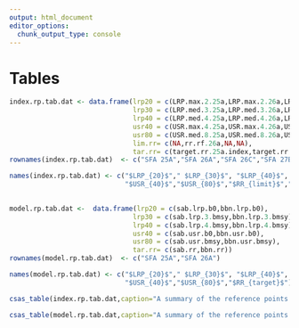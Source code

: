 ```yaml
---
output: html_document
editor_options: 
  chunk_output_type: console
---
```

\clearpage

# Tables {-}

```r

index.rp.tab.dat <- data.frame(lrp20 = c(LRP.max.2.25a,LRP.max.2.26a,LRP.max.2.26c,LRP.max.2.27b),
                               lrp30 = c(LRP.med.3.25a,LRP.med.3.26a,LRP.med.3.26c,LRP.med.3.27b),
                               lrp40 = c(LRP.med.4.25a,LRP.med.4.26a,LRP.med.4.26c,LRP.med.4.27b),
                               usr40 = c(USR.max.4.25a,USR.max.4.26a,USR.max.4.26c,USR.max.4.27b),
                               usr80 = c(USR.med.8.25a,USR.med.8.26a,USR.med.8.26c,USR.med.8.27b),
                               lim.rr= c(NA,rr.rf.26a,NA,NA),
                               tar.rr= c(target.rr.25a.index,target.rr.26a.index,target.rr.26c.index,target.rr.27b.index))
rownames(index.rp.tab.dat)  <- c("SFA 25A","SFA 26A","SFA 26C","SFA 27B")            

names(index.rp.tab.dat) <- c("$LRP_{20}$"," $LRP_{30}$", "$LRP_{40}$",
                             "$USR_{40}$","$USR_{80}$","$RR_{limit}$","$RR_{target}$")

      
model.rp.tab.dat <-  data.frame(lrp20 = c(sab.lrp.b0,bbn.lrp.b0),
                               lrp30 = c(sab.lrp.3.bmsy,bbn.lrp.3.bmsy),
                               lrp40 = c(sab.lrp.4.bmsy,bbn.lrp.4.bmsy),
                               usr40 = c(sab.usr.b0,bbn.usr.b0),
                               usr80 = c(sab.usr.bmsy,bbn.usr.bmsy),
                               tar.rr= c(sab.rr,bbn.rr))
rownames(model.rp.tab.dat)  <- c("SFA 25A","SFA 26A")            

names(model.rp.tab.dat) <- c("$LRP_{20}$"," $LRP_{30}$", "$LRP_{40}$",
                             "$USR_{40}$","$USR_{80}$","$RR_{target}$")

```

```r
csas_table(index.rp.tab.dat,caption="A summary of the reference points for each area calculated using the survey index based methods.  The LRPs include, 20\\% of the maximum survey biomass index ($LRP_{20}$), 30\\% of the median survey biomass index ($LRP_{30}$), and 40\\% of the median survey biomass index ($LRP_{40}$). The USRs include, 40\\% of the maximum survey biomass index ($USR_{40}$), 80\\% of the median survey biomass index ($USR_{80}$). The limit removal reference was calculated using the GEM method, while the target removal reference was the median removals during the five-year period of time in which the survey biomass index had the least variability.")
```

```r
csas_table(model.rp.tab.dat,caption="A summary of the reference points for SFA 25A and SFA 26A calculated using the MSY simulations.  The LRPs include, 20\\% of the median biomass using simulations with no fishing ($LRP_{20}$), 30\\% of the median biomass at the simulation estimate of maximum sustatainable yield ($LRP_{30}$), and 40\\% of the median biomass at the simulation estimate of maximum sustatainable yield ($LRP_{40}$). The USRs include, 40\\% of the median biomass using simulations with no fishing ($USR_{40}$) and 80\\% of the median biomass at the simulation estimate of maximum sustatainable yield ($USR_{80}$). The target removal reference was calculated as the exploitation rate which resulted in the maximum sustainable yield.")
```


